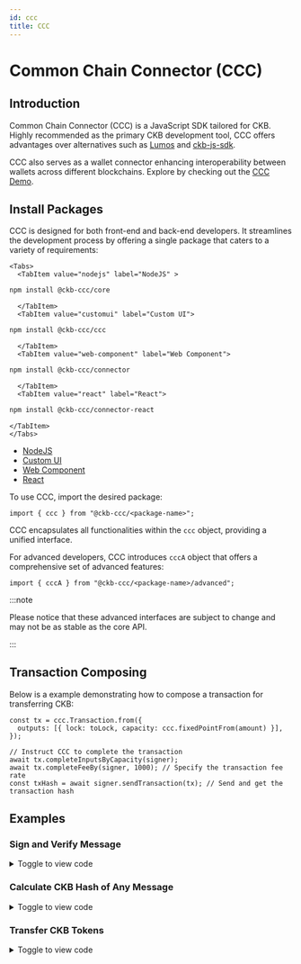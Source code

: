 ```yaml
---
id: ccc
title: CCC
---
```



# Common Chain Connector (CCC)

## Introduction

Common Chain Connector (CCC) is a JavaScript SDK tailored for CKB. Highly recommended as the primary CKB development tool, CCC offers advantages over alternatives such as [Lumos](https://github.com/ckb-js/lumos) and [ckb-js-sdk](https://github.com/ckb-js/ckb-sdk-js).

CCC also serves as a wallet connector enhancing interoperability between wallets across different blockchains. Explore by checking out the [CCC Demo](https://app.ckbccc.com/).

## Install Packages

CCC is designed for both front-end and back-end developers. It streamlines the development process by offering a single package that caters to a variety of requirements:

```mdx-code-block
<Tabs>
  <TabItem value="nodejs" label="NodeJS" >
```

```bash
npm install @ckb-ccc/core
```

```mdx-code-block
  </TabItem>
  <TabItem value="customui" label="Custom UI">
```

```bash
npm install @ckb-ccc/ccc
```

```mdx-code-block
  </TabItem>
  <TabItem value="web-component" label="Web Component">
```

```bash
npm install @ckb-ccc/connector
```

```mdx-code-block
  </TabItem>
  <TabItem value="react" label="React">
```

```bash
npm install @ckb-ccc/connector-react
```

```mdx-code-block
</TabItem>
</Tabs>
```

- [NodeJS](https://www.npmjs.com/package/@ckb-ccc/core)
- [Custom UI](https://www.npmjs.com/package/@ckb-ccc/ccc)
- [Web Component](https://www.npmjs.com/package/@ckb-ccc/connector)
- [React](https://www.npmjs.com/package/@ckb-ccc/connector-react)

To use CCC, import the desired package:

```tsx
import { ccc } from "@ckb-ccc/<package-name>";
```

CCC encapsulates all functionalities within the `ccc` object, providing a unified interface.

For advanced developers, CCC introduces `cccA` object that offers a comprehensive set of advanced features:

```tsx
import { cccA } from "@ckb-ccc/<package-name>/advanced";
```

:::note

Please notice that these advanced interfaces are subject to change and may not be as stable as the core API.

:::

## Transaction Composing

Below is a example demonstrating how to compose a transaction for transferring CKB:

```tsx
const tx = ccc.Transaction.from({
  outputs: [{ lock: toLock, capacity: ccc.fixedPointFrom(amount) }],
});

// Instruct CCC to complete the transaction
await tx.completeInputsByCapacity(signer);
await tx.completeFeeBy(signer, 1000); // Specify the transaction fee rate
const txHash = await signer.sendTransaction(tx); // Send and get the transaction hash
```

## Examples

### Sign and Verify Message

<details>
  <summary>Toggle to view code</summary>

```tsx
"use client";

import { ccc } from "@ckb-ccc/connector-react";
import React, { useState } from "react";
import { Button } from "@/src/components/Button";
import { TextInput } from "@/src/components/Input";
import { useApp } from "@/src/context";
import { ButtonsPanel } from "@/src/components/ButtonsPanel";

export default function Sign() {
  const { signer, createSender } = useApp();
  const { log, error } = createSender("Sign");

  const [messageToSign, setMessageToSign] = useState<string>("");
  const [signature, setSignature] = useState<string>("");
  return (
    <div className="flex w-full flex-col items-stretch">
      <TextInput
        label="Message"
        placeholder="Message to sign and verify"
        state={[messageToSign, setMessageToSign]}
      />
      <ButtonsPanel>
        <Button
          onClick={async () => {
            if (!signer) {
              return;
            }
            const sig = JSON.stringify(await signer.signMessage(messageToSign));
            setSignature(sig);
            log("Signature:", sig);
          }}
        >
          Sign
        </Button>
        <Button
          className="ml-2"
          onClick={async () => {
            if (
              !(await ccc.Signer.verifyMessage(
                messageToSign,
                JSON.parse(signature)
              ))
            ) {
              error("Invalid");
              return;
            }
            log("Valid");
          }}
        >
          Verify
        </Button>
      </ButtonsPanel>
    </div>
  );
}
```

</details>

### Calculate CKB Hash of Any Message

<details>
  <summary>Toggle to view code</summary>

```tsx
"use client";

import React, { useState } from "react";
import { TextInput } from "@/src/components/Input";
import { Button } from "@/src/components/Button";
import { ccc } from "@ckb-ccc/connector-react";
import { Textarea } from "@/src/components/Textarea";
import { useGetExplorerLink } from "@/src/utils";
import { useApp } from "@/src/context";
import { ButtonsPanel } from "@/src/components/ButtonsPanel";

export default function TransferXUdt() {
  const { signer, createSender } = useApp();
  const { log } = createSender("Transfer xUDT");

  const { explorerTransaction } = useGetExplorerLink();

  const [xUdtArgs, setXUdtArgs] = useState<string>("");
  const [transferTo, setTransferTo] = useState<string>("");
  const [amount, setAmount] = useState<string>("");

  return (
    <div className="flex w-full flex-col items-stretch">
      <TextInput
        label="Args"
        placeholder="xUdt args to transfer"
        state={[xUdtArgs, setXUdtArgs]}
      />
      <Textarea
        label="Address"
        placeholder="Addresses to transfer to, separated by lines"
        state={[transferTo, setTransferTo]}
      />
      <TextInput
        label="amount"
        placeholder="Amount to transfer for each"
        state={[amount, setAmount]}
      />
      <ButtonsPanel>
        <Button
          className="self-center"
          onClick={async () => {
            if (!signer) {
              return;
            }
            const toAddresses = await Promise.all(
              transferTo
                .split("\n")
                .map((addr) => ccc.Address.fromString(addr, signer.client))
            );
            const { script: change } = await signer.getRecommendedAddressObj();

            const xUdtType = await ccc.Script.fromKnownScript(
              signer.client,
              ccc.KnownScript.XUdt,
              xUdtArgs
            );

            const tx = ccc.Transaction.from({
              outputs: toAddresses.map(({ script }) => ({
                lock: script,
                type: xUdtType,
              })),
              outputsData: Array.from(Array(toAddresses.length), () =>
                ccc.numLeToBytes(amount, 16)
              ),
            });
            await tx.completeInputsByUdt(signer, xUdtType);
            const balanceDiff =
              (await tx.getInputsUdtBalance(signer.client, xUdtType)) -
              tx.getOutputsUdtBalance(xUdtType);
            if (balanceDiff > ccc.Zero) {
              tx.addOutput(
                {
                  lock: change,
                  type: xUdtType,
                },
                ccc.numLeToBytes(balanceDiff, 16)
              );
            }
            await tx.addCellDepsOfKnownScripts(
              signer.client,
              ccc.KnownScript.XUdt
            );
            await tx.completeInputsByCapacity(signer);
            await tx.completeFeeBy(signer, 1000);

            // Sign and send the transaction
            log(
              "Transaction sent:",
              explorerTransaction(await signer.sendTransaction(tx))
            );
          }}
        >
          Transfer
        </Button>
      </ButtonsPanel>
    </div>
  );
}
```

</details>

### Transfer CKB Tokens

<details>
  <summary>Toggle to view code</summary>
```tsx
"use client";

import React, { useState } from "react";
import { TextInput } from "@/src/components/Input";
import { Button } from "@/src/components/Button";
import { Textarea } from "@/src/components/Textarea";
import { ccc } from "@ckb-ccc/connector-react";
import { bytesFromAnyString, useGetExplorerLink } from "@/src/utils";
import { useApp } from "@/src/context";
import { ButtonsPanel } from "@/src/components/ButtonsPanel";

export default function Transfer() {
  const { signer, createSender } = useApp();
  const { log, error } = createSender("Transfer");

const { explorerTransaction } = useGetExplorerLink();

const [transferTo, setTransferTo] = useState<string>("");
const [amount, setAmount] = useState<string>("");
const [data, setData] = useState<string>("");

return (

<div className="flex w-full flex-col items-stretch">
<Textarea
label="Address"
placeholder="Addresses to transfer to, separated by lines"
state={[transferTo, setTransferTo]}
/>
<TextInput
label="Amount"
placeholder="Amount to transfer for each"
state={[amount, setAmount]}
/>
<Textarea
label="Output Data(Options)"
state={[data, setData]}
placeholder="Leave empty if you don't know what this is. Data in the first output. Hex string will be parsed."
/>
<ButtonsPanel>
<Button
onClick={async () => {
if (!signer) {
return;
}
if (transferTo.split("\n").length !== 1) {
error("Only one destination is allowed for max amount");
return;
}

            log("Calculating the max amount...");
            // Verify destination address
            const { script: toLock } = await ccc.Address.fromString(
              transferTo,
              signer.client,
            );

            // Build the full transaction to estimate the fee
            const tx = ccc.Transaction.from({
              outputs: [{ lock: toLock }],
              outputsData: [bytesFromAnyString(data)],
            });

            // Complete missing parts for transaction
            await tx.completeInputsAll(signer);
            // Change all balance to the first output
            await tx.completeFeeChangeToOutput(signer, 0, 1000);
            const amount = ccc.fixedPointToString(tx.outputs[0].capacity);
            log("You can transfer at most", amount, "CKB");
            setAmount(amount);
          }}
        >
          Max Amount
        </Button>
        <Button
          className="ml-2"
          onClick={async () => {
            if (!signer) {
              return;
            }
            // Verify destination addresses
            const toAddresses = await Promise.all(
              transferTo
                .split("\n")
                .map((addr) => ccc.Address.fromString(addr, signer.client)),
            );

            const tx = ccc.Transaction.from({
              outputs: toAddresses.map(({ script }) => ({ lock: script })),
              outputsData: [bytesFromAnyString(data)],
            });

            // CCC transactions are easy to be edited
            tx.outputs.forEach((output, i) => {
              if (output.capacity > ccc.fixedPointFrom(amount)) {
                error(`Insufficient capacity at output ${i} to store data`);
                return;
              }
              output.capacity = ccc.fixedPointFrom(amount);
            });

            // Complete missing parts for transaction
            await tx.completeInputsByCapacity(signer);
            await tx.completeFeeBy(signer, 1000);

            // Sign and send the transaction
            log(
              "Transaction sent:",
              explorerTransaction(await signer.sendTransaction(tx)),
            );
          }}
        >
          Transfer
        </Button>
      </ButtonsPanel>
    </div>

);
}

````
</details>

### Transfer Native CKB Tokens With Lumos SDK
<details>
  <summary>Toggle to view code</summary>
  ```tsx
  "use client";

import React, { useState } from "react";
import { TextInput } from "@/src/components/Input";
import { Button } from "@/src/components/Button";
import { ccc } from "@ckb-ccc/connector-react";
import common, {
  registerCustomLockScriptInfos,
} from "@ckb-lumos/common-scripts/lib/common";
import { generateDefaultScriptInfos } from "@ckb-ccc/lumos-patches";
import { Indexer } from "@ckb-lumos/ckb-indexer";
import { TransactionSkeleton } from "@ckb-lumos/helpers";
import { predefined } from "@ckb-lumos/config-manager";
import { Textarea } from "@/src/components/Textarea";
import { useGetExplorerLink } from "@/src/utils";
import { useApp } from "@/src/context";
import { ButtonsPanel } from "@/src/components/ButtonsPanel";

export default function TransferLumos() {
  const { signer, createSender } = useApp();
  const { log, error } = createSender("Transfer with Lumos");

  const { explorerTransaction } = useGetExplorerLink();

  const [transferTo, setTransferTo] = useState<string>("");
  const [amount, setAmount] = useState<string>("");
  const [data, setData] = useState<string>("");
  return (
    <>
      <div className="flex w-full flex-col items-stretch">
        <TextInput
          label="Address"
          placeholder="Address to transfer to"
          state={[transferTo, setTransferTo]}
        />
        <TextInput
          label="Amount"
          placeholder="Amount to transfer"
          state={[amount, setAmount]}
        />
        <Textarea
          label="Output Data(options)"
          state={[data, setData]}
          placeholder="Data in the cell. Hex string will be parsed."
        />
        <ButtonsPanel>
          <Button
            className="self-center"
            onClick={async () => {
              if (!signer) {
                return;
              }
              // Verify destination address
              await ccc.Address.fromString(transferTo, signer.client);

              const fromAddresses = await signer.getAddresses();
              // === Composing transaction with Lumos ===
              registerCustomLockScriptInfos(generateDefaultScriptInfos());
              const indexer = new Indexer(
                signer.client.url
                  .replace("wss://", "https://")
                  .replace("ws://", "http://")
                  .replace(new RegExp("/ws/?$"), "/"),
              );
              let txSkeleton = new TransactionSkeleton({
                cellProvider: indexer,
              });
              txSkeleton = await common.transfer(
                txSkeleton,
                fromAddresses,
                transferTo,
                ccc.fixedPointFrom(amount),
                undefined,
                undefined,
                {
                  config:
                    signer.client.addressPrefix === "ckb"
                      ? predefined.LINA
                      : predefined.AGGRON4,
                },
              );
              txSkeleton = await common.payFeeByFeeRate(
                txSkeleton,
                fromAddresses,
                BigInt(3600),
                undefined,
                {
                  config:
                    signer.client.addressPrefix === "ckb"
                      ? predefined.LINA
                      : predefined.AGGRON4,
                },
              );
              // ======

              const tx = ccc.Transaction.fromLumosSkeleton(txSkeleton);

              // CCC transactions are easy to be edited
              const dataBytes = (() => {
                try {
                  return ccc.bytesFrom(data);
                } catch (e) {}

                return ccc.bytesFrom(data, "utf8");
              })();
              if (
                tx.outputs[0].capacity < ccc.fixedPointFrom(dataBytes.length)
              ) {
                error("Insufficient capacity to store data");
                return;
              }
              tx.outputsData[0] = ccc.hexFrom(dataBytes);

              // Sign and send the transaction
              log(
                "Transaction sent:",
                explorerTransaction(await signer.sendTransaction(tx)),
              );
            }}
          >
            Transfer
          </Button>
        </ButtonsPanel>
      </div>
    </>
  );
}
````

</details>

### Issue xUDT Tokens With Single-Use Lock

<details>
  <summary>Toggle to view code</summary>
  ```tsx
  "use client";

import { useState } from "react";
import { TextInput } from "@/src/components/Input";
import { Button } from "@/src/components/Button";
import { ccc } from "@ckb-ccc/connector-react";
import { tokenInfoToBytes, useGetExplorerLink } from "@/src/utils";
import { Message } from "@/src/components/Message";
import React from "react";
import { useApp } from "@/src/context";
import { ButtonsPanel } from "@/src/components/ButtonsPanel";

export default function IssueXUdtSul() {
  const { signer, createSender } = useApp();
  const { log, error } = createSender("Issue xUDT (SUS)");

const { explorerTransaction } = useGetExplorerLink();

const [amount, setAmount] = useState<string>("");
const [decimals, setDecimals] = useState<string>("");
const [name, setName] = useState<string>("");
const [symbol, setSymbol] = useState<string>("");
return (

<>
<div className="flex w-full flex-col items-stretch">
<Message title="Hint" type="info">
You will need to sign two or three transactions.
</Message>

        <TextInput
          label="Amount"
          placeholder="Amount to issue"
          state={[amount, setAmount]}
        />
        <TextInput
          label="Decimals"
          placeholder="Decimals of the token"
          state={[decimals, setDecimals]}
        />
        <TextInput
          label="Symbol"
          placeholder="Symbol of the token"
          state={[symbol, setSymbol]}
        />
        <TextInput
          label="Name"
          placeholder="Name of the token, same as symbol if empty"
          state={[name, setName]}
        />

        <ButtonsPanel>
          <Button
            className="self-center"
            onClick={async () => {
              if (!signer) {
                return;
              }
              if (decimals === "" || symbol === "") {
                error("Invalid token info");
                return;
              }

              const { script } = await signer.getRecommendedAddressObj();

              const susTx = ccc.Transaction.from({
                outputs: [
                  {
                    lock: script,
                  },
                ],
              });
              await susTx.completeInputsByCapacity(signer);
              await susTx.completeFeeBy(signer, 1000);
              const susTxHash = await signer.sendTransaction(susTx);
              log("Transaction sent:", explorerTransaction(susTxHash));
              await signer.client.cache.markUnusable({
                txHash: susTxHash,
                index: 0,
              });

              const singleUseLock = await ccc.Script.fromKnownScript(
                signer.client,
                ccc.KnownScript.SingleUseLock,
                ccc.OutPoint.from({
                  txHash: susTxHash,
                  index: 0,
                }).toBytes(),
              );
              const lockTx = ccc.Transaction.from({
                outputs: [
                  // Owner cell
                  {
                    lock: singleUseLock,
                  },
                ],
              });
              await lockTx.completeInputsByCapacity(signer);
              await lockTx.completeFeeBy(signer, 1000);
              const lockTxHash = await signer.sendTransaction(lockTx);
              log("Transaction sent:", explorerTransaction(lockTxHash));

              const mintTx = ccc.Transaction.from({
                inputs: [
                  // SUS
                  {
                    previousOutput: {
                      txHash: susTxHash,
                      index: 0,
                    },
                  },
                  // Owner cell
                  {
                    previousOutput: {
                      txHash: lockTxHash,
                      index: 0,
                    },
                  },
                ],
                outputs: [
                  // Issued xUDT
                  {
                    lock: script,
                    type: await ccc.Script.fromKnownScript(
                      signer.client,
                      ccc.KnownScript.XUdt,
                      singleUseLock.hash(),
                    ),
                  },
                  // xUDT Info
                  {
                    lock: script,
                    type: await ccc.Script.fromKnownScript(
                      signer.client,
                      ccc.KnownScript.UniqueType,
                      "00".repeat(32),
                    ),
                  },
                ],
                outputsData: [
                  ccc.numLeToBytes(amount, 16),
                  tokenInfoToBytes(decimals, symbol, name),
                ],
              });
              await mintTx.addCellDepsOfKnownScripts(
                signer.client,
                ccc.KnownScript.SingleUseLock,
                ccc.KnownScript.XUdt,
                ccc.KnownScript.UniqueType,
              );
              await mintTx.completeInputsByCapacity(signer);
              if (!mintTx.outputs[1].type) {
                error("Unexpected disappeared output");
                return;
              }
              mintTx.outputs[1].type!.args = ccc.hexFrom(
                ccc.bytesFrom(ccc.hashTypeId(mintTx.inputs[0], 1)).slice(0, 20),
              );
              await mintTx.completeFeeBy(signer, 1000);
              log(
                "Transaction sent:",
                explorerTransaction(await signer.sendTransaction(mintTx)),
              );
            }}
          >
            Issue
          </Button>
        </ButtonsPanel>
      </div>
    </>

);
}

````
</details>

### Issue xUDT Tokens Controlled by a Type ID Cell

<details>
  <summary>Toggle to view code</summary>

  ```tsx
  "use client";

import React, { useState } from "react";
import { TextInput } from "@/src/components/Input";
import { Button } from "@/src/components/Button";
import { ccc } from "@ckb-ccc/connector-react";
import { tokenInfoToBytes, useGetExplorerLink } from "@/src/utils";
import { Message } from "@/src/components/Message";
import { useApp } from "@/src/context";
import { ButtonsPanel } from "@/src/components/ButtonsPanel";

export default function IssueXUdtTypeId() {
  const { signer, createSender } = useApp();
  const { log, error } = createSender("Issue xUDT (Type ID)");

  const { explorerTransaction } = useGetExplorerLink();

  const [typeIdArgs, setTypeIdArgs] = useState<string>("");
  const [amount, setAmount] = useState<string>("");
  const [decimals, setDecimals] = useState<string>("");
  const [name, setName] = useState<string>("");
  const [symbol, setSymbol] = useState<string>("");
  return (
    <>
      <div className="flex w-full flex-col items-stretch">
        <Message title="Hint" type="info">
          You will need to sign two or three transactions.
        </Message>
        <TextInput
          label="Type ID(options)"
          placeholder="Type ID args, empty to create new"
          state={[typeIdArgs, setTypeIdArgs]}
        />
        <TextInput
          label="Amount"
          placeholder="Amount to issue"
          state={[amount, setAmount]}
        />
        <TextInput
          label="Decimals"
          placeholder="Decimals of the token"
          state={[decimals, setDecimals]}
        />
        <TextInput
          label="Symbol"
          placeholder="Symbol of the token"
          state={[symbol, setSymbol]}
        />
        <TextInput
          label="Name (options)"
          placeholder="Name of the token, same as symbol if empty"
          state={[name, setName]}
        />
        <ButtonsPanel>
          <Button
            className="self-center"
            onClick={async () => {
              if (!signer) {
                return;
              }
              const { script } = await signer.getRecommendedAddressObj();
              if (decimals === "" || symbol === "") {
                error("Invalid token info");
                return;
              }

              const typeId = await (async () => {
                if (typeIdArgs !== "") {
                  return ccc.Script.fromKnownScript(
                    signer.client,
                    ccc.KnownScript.TypeId,
                    typeIdArgs,
                  );
                }
                const typeIdTx = ccc.Transaction.from({
                  outputs: [
                    {
                      lock: script,
                      type: await ccc.Script.fromKnownScript(
                        signer.client,
                        ccc.KnownScript.TypeId,
                        "00".repeat(32),
                      ),
                    },
                  ],
                });
                await typeIdTx.completeInputsByCapacity(signer);
                if (!typeIdTx.outputs[0].type) {
                  error("Unexpected disappeared output");
                  return;
                }
                typeIdTx.outputs[0].type.args = ccc.hashTypeId(
                  typeIdTx.inputs[0],
                  0,
                );
                await typeIdTx.completeFeeBy(signer, 1000);
                log(
                  "Transaction sent:",
                  explorerTransaction(await signer.sendTransaction(typeIdTx)),
                );
                log("Type ID created: ", typeIdTx.outputs[0].type.args);
                return typeIdTx.outputs[0].type;
              })();
              if (!typeId) {
                return;
              }

              const outputTypeLock = await ccc.Script.fromKnownScript(
                signer.client,
                ccc.KnownScript.OutputTypeProxyLock,
                typeId.hash(),
              );
              const lockTx = ccc.Transaction.from({
                outputs: [
                  // Owner cell
                  {
                    lock: outputTypeLock,
                  },
                ],
              });
              await lockTx.completeInputsByCapacity(signer);
              await lockTx.completeFeeBy(signer, 1000);
              const lockTxHash = await signer.sendTransaction(lockTx);
              log("Transaction sent:", explorerTransaction(lockTxHash));

              const typeIdCell =
                await signer.client.findSingletonCellByType(typeId);
              if (!typeIdCell) {
                error("Type ID cell not found");
                return;
              }
              const mintTx = ccc.Transaction.from({
                inputs: [
                  // Type ID
                  {
                    previousOutput: typeIdCell.outPoint,
                  },
                  // Owner cell
                  {
                    previousOutput: {
                      txHash: lockTxHash,
                      index: 0,
                    },
                  },
                ],
                outputs: [
                  // Keep the Type ID cell
                  typeIdCell.cellOutput,
                  // Issued xUDT
                  {
                    lock: script,
                    type: await ccc.Script.fromKnownScript(
                      signer.client,
                      ccc.KnownScript.XUdt,
                      outputTypeLock.hash(),
                    ),
                  },
                  // xUDT Info
                  {
                    lock: script,
                    type: await ccc.Script.fromKnownScript(
                      signer.client,
                      ccc.KnownScript.UniqueType,
                      "00".repeat(32),
                    ),
                  },
                ],
                outputsData: [
                  typeIdCell.outputData,
                  ccc.numLeToBytes(amount, 16),
                  tokenInfoToBytes(decimals, symbol, name),
                ],
              });
              await mintTx.addCellDepsOfKnownScripts(
                signer.client,
                ccc.KnownScript.OutputTypeProxyLock,
                ccc.KnownScript.XUdt,
                ccc.KnownScript.UniqueType,
              );
              await mintTx.completeInputsByCapacity(signer);
              if (!mintTx.outputs[2].type) {
                throw new Error("Unexpected disappeared output");
              }
              mintTx.outputs[2].type!.args = ccc.hexFrom(
                ccc.bytesFrom(ccc.hashTypeId(mintTx.inputs[0], 2)).slice(0, 20),
              );
              await mintTx.completeFeeBy(signer, 1000);
              log(
                "Transaction sent:",
                explorerTransaction(await signer.sendTransaction(mintTx)),
              );
            }}
          >
            Issue
          </Button>
        </ButtonsPanel>
      </div>
    </>
  );
}
````

</details>

### Transfer xUDT Tokens

<details>
  <summary>Toggle to view code</summary>
  ```tsx
  "use client";

import React, { useState } from "react";
import { TextInput } from "@/src/components/Input";
import { Button } from "@/src/components/Button";
import { ccc } from "@ckb-ccc/connector-react";
import { Textarea } from "@/src/components/Textarea";
import { useGetExplorerLink } from "@/src/utils";
import { useApp } from "@/src/context";
import { ButtonsPanel } from "@/src/components/ButtonsPanel";

export default function TransferXUdt() {
  const { signer, createSender } = useApp();
  const { log } = createSender("Transfer xUDT");

const { explorerTransaction } = useGetExplorerLink();

const [xUdtArgs, setXUdtArgs] = useState<string>("");
const [transferTo, setTransferTo] = useState<string>("");
const [amount, setAmount] = useState<string>("");
return (

<div className="flex w-full flex-col items-stretch">
<TextInput
label="Args"
placeholder="xUdt args to transfer"
state={[xUdtArgs, setXUdtArgs]}
/>
<Textarea
label="Address"
placeholder="Addresses to transfer to, separated by lines"
state={[transferTo, setTransferTo]}
/>
<TextInput
label="amount"
placeholder="Amount to transfer for each"
state={[amount, setAmount]}
/>
<ButtonsPanel>
<Button
className="self-center"
onClick={async () => {
if (!signer) {
return;
}
const toAddresses = await Promise.all(
transferTo
.split("\n")
.map((addr) => ccc.Address.fromString(addr, signer.client)),
);
const { script: change } = await signer.getRecommendedAddressObj();

            const xUdtType = await ccc.Script.fromKnownScript(
              signer.client,
              ccc.KnownScript.XUdt,
              xUdtArgs,
            );

            const tx = ccc.Transaction.from({
              outputs: toAddresses.map(({ script }) => ({
                lock: script,
                type: xUdtType,
              })),
              outputsData: Array.from(Array(toAddresses.length), () =>
                ccc.numLeToBytes(amount, 16),
              ),
            });
            await tx.completeInputsByUdt(signer, xUdtType);
            const balanceDiff =
              (await tx.getInputsUdtBalance(signer.client, xUdtType)) -
              tx.getOutputsUdtBalance(xUdtType);
            if (balanceDiff > ccc.Zero) {
              tx.addOutput(
                {
                  lock: change,
                  type: xUdtType,
                },
                ccc.numLeToBytes(balanceDiff, 16),
              );
            }
            await tx.addCellDepsOfKnownScripts(
              signer.client,
              ccc.KnownScript.XUdt,
            );
            await tx.completeInputsByCapacity(signer);
            await tx.completeFeeBy(signer, 1000);

            // Sign and send the transaction
            log(
              "Transaction sent:",
              explorerTransaction(await signer.sendTransaction(tx)),
            );
          }}
        >
          Transfer
        </Button>
      </ButtonsPanel>
    </div>

);
}

````
</details>

### Manage NervosDAO

<details>
  <summary>Toggle to view code</summary>

  ```tsx
  "use client";

import React, { useEffect, useMemo, useState } from "react";
import { TextInput } from "@/src/components/Input";
import { Button } from "@/src/components/Button";
import { ccc } from "@ckb-ccc/connector-react";
import { useGetExplorerLink } from "@/src/utils";
import { useApp } from "@/src/context";
import { ButtonsPanel } from "@/src/components/ButtonsPanel";
import { BigButton } from "@/src/components/BigButton";

function parseEpoch(epoch: ccc.Epoch): ccc.FixedPoint {
  return (
    ccc.fixedPointFrom(epoch[0].toString()) +
    (ccc.fixedPointFrom(epoch[1].toString()) * ccc.fixedPointFrom(1)) /
      ccc.fixedPointFrom(epoch[2].toString())
  );
}

function getProfit(
  dao: ccc.Cell,
  depositHeader: ccc.ClientBlockHeader,
  withdrawHeader: ccc.ClientBlockHeader,
): ccc.Num {
  const occupiedSize = ccc.fixedPointFrom(
    dao.cellOutput.occupiedSize + ccc.bytesFrom(dao.outputData).length,
  );
  const profitableSize = dao.cellOutput.capacity - occupiedSize;

  return (
    (profitableSize * withdrawHeader.dao.ar) / depositHeader.dao.ar -
    profitableSize
  );
}

function getClaimEpoch(
  depositHeader: ccc.ClientBlockHeader,
  withdrawHeader: ccc.ClientBlockHeader,
): ccc.Epoch {
  const depositEpoch = depositHeader.epoch;
  const withdrawEpoch = withdrawHeader.epoch;
  const intDiff = withdrawEpoch[0] - depositEpoch[0];
  // deposit[1]    withdraw[1]
  // ---------- <= -----------
  // deposit[2]    withdraw[2]
  if (
    intDiff % ccc.numFrom(180) !== ccc.numFrom(0) ||
    depositEpoch[1] * withdrawEpoch[2] <= depositEpoch[2] * withdrawEpoch[1]
  ) {
    return [
      depositEpoch[0] +
        (intDiff / ccc.numFrom(180) + ccc.numFrom(1)) * ccc.numFrom(180),
      depositEpoch[1],
      depositEpoch[2],
    ];
  }
  return [
    depositEpoch[0] + (intDiff / ccc.numFrom(180)) * ccc.numFrom(180),
    depositEpoch[1],
    depositEpoch[2],
  ];
}

function DaoButton({ dao }: { dao: ccc.Cell }) {
  const { signer, createSender } = useApp();
  const { log, error } = createSender("Transfer");

  const { explorerTransaction } = useGetExplorerLink();

  const [tip, setTip] = useState<ccc.ClientBlockHeader | undefined>();
  const [infos, setInfos] = useState<
    | [
        ccc.Num,
        ccc.ClientTransactionResponse,
        ccc.ClientBlockHeader,
        [undefined | ccc.ClientTransactionResponse, ccc.ClientBlockHeader],
      ]
    | undefined
  >();

  const isNew = useMemo(() => dao.outputData === "0x0000000000000000", [dao]);
  useEffect(() => {
    if (!signer) {
      return;
    }

    (async () => {
      const tipHeader = await signer.client.getTipHeader();
      setTip(tipHeader);

      const previousTx = await signer.client.getTransaction(
        dao.outPoint.txHash,
      );
      if (!previousTx?.blockHash) {
        return;
      }
      const previousHeader = await signer.client.getHeaderByHash(
        previousTx.blockHash,
      );
      if (!previousHeader) {
        return;
      }

      const claimInfo = await (async (): Promise<typeof infos> => {
        if (isNew) {
          return;
        }

        const depositTxHash =
          previousTx.transaction.inputs[Number(dao.outPoint.index)]
            .previousOutput.txHash;
        const depositTx = await signer.client.getTransaction(depositTxHash);
        if (!depositTx?.blockHash) {
          return;
        }
        const depositHeader = await signer.client.getHeaderByHash(
          depositTx.blockHash,
        );

        if (!depositHeader) {
          return;
        }
        return [
          getProfit(dao, depositHeader, previousHeader),
          depositTx,
          depositHeader,
          [previousTx, previousHeader],
        ];
      })();

      if (claimInfo) {
        setInfos(claimInfo);
      } else {
        setInfos([
          getProfit(dao, previousHeader, tipHeader),
          previousTx,
          previousHeader,
          [undefined, tipHeader],
        ]);
      }
    })();
  }, [dao, signer, isNew]);
  return (
    <BigButton
      key={ccc.hexFrom(dao.outPoint.toBytes())}
      size="sm"
      iconName="Vault"
      onClick={() => {
        if (!signer || !infos) {
          return;
        }

        (async () => {
          const [profit, depositTx, depositHeader] = infos;
          if (!depositTx.blockHash || !depositTx.blockNumber) {
            error(
              "Unexpected empty block info for",
              explorerTransaction(dao.outPoint.txHash),
            );
            return;
          }
          const { blockHash, blockNumber } = depositTx;

          let tx;
          if (isNew) {
            tx = ccc.Transaction.from({
              headerDeps: [blockHash],
              inputs: [{ previousOutput: dao.outPoint }],
              outputs: [dao.cellOutput],
              outputsData: [ccc.numLeToBytes(blockNumber, 8)],
            });

            await tx.addCellDepsOfKnownScripts(
              signer.client,
              ccc.KnownScript.NervosDao,
            );

            await tx.completeInputsByCapacity(signer);
            await tx.completeFeeBy(signer, 1000);
          } else {
            if (!infos[3]) {
              error("Unexpected no found deposit info");
              return;
            }
            const [withdrawTx, withdrawHeader] = infos[3];
            if (!withdrawTx?.blockHash) {
              error("Unexpected empty withdraw tx block info");
              return;
            }
            if (!depositTx.blockHash) {
              error("Unexpected empty deposit tx block info");
              return;
            }

            tx = ccc.Transaction.from({
              headerDeps: [withdrawTx.blockHash, blockHash],
              inputs: [
                {
                  previousOutput: dao.outPoint,
                  since: {
                    relative: "absolute",
                    metric: "epoch",
                    value: ccc.numLeFromBytes(
                      ccc.epochToHex(
                        getClaimEpoch(depositHeader, withdrawHeader),
                      ),
                    ),
                  },
                },
              ],
              outputs: [
                {
                  lock: (await signer.getRecommendedAddressObj()).script,
                },
              ],
              witnesses: [
                ccc.WitnessArgs.from({
                  inputType: ccc.numLeToBytes(1, 8),
                }).toBytes(),
              ],
            });
            await tx.addCellDepsOfKnownScripts(
              signer.client,
              ccc.KnownScript.NervosDao,
            );

            await tx.completeInputsByCapacity(signer);
            await tx.completeFeeChangeToOutput(signer, 0, 1000);
            tx.outputs[0].capacity += profit;
          }

          // Sign and send the transaction
          log(
            "Transaction sent:",
            explorerTransaction(await signer.sendTransaction(tx)),
          );
        })();
      }}
      className={`align-center ${isNew ? "text-yellow-400" : "text-orange-400"}`}
    >
      <div className="text-md flex flex-col">
        <span>
          {ccc.fixedPointToString(
            (dao.cellOutput.capacity / ccc.fixedPointFrom("0.01")) *
              ccc.fixedPointFrom("0.01"),
          )}
        </span>
        {infos ? (
          <span className="-mt-1 text-sm">
            +
            {ccc.fixedPointToString(
              (infos[0] / ccc.fixedPointFrom("0.0001")) *
                ccc.fixedPointFrom("0.0001"),
            )}
          </span>
        ) : undefined}
      </div>
      <div className="flex flex-col text-sm">
        {infos && tip ? (
          <div className="flex whitespace-nowrap">
            {ccc.fixedPointToString(
              ((parseEpoch(getClaimEpoch(infos[2], infos[3][1])) -
                parseEpoch(tip.epoch)) /
                ccc.fixedPointFrom("0.001")) *
                ccc.fixedPointFrom("0.001"),
            )}{" "}
            epoch
          </div>
        ) : undefined}
        <span>{isNew ? "Withdraw" : "Claim"}</span>
      </div>
    </BigButton>
  );
}

export default function Transfer() {
  const { signer, createSender } = useApp();
  const { log, error } = createSender("Transfer");

  const { explorerTransaction } = useGetExplorerLink();

  const [amount, setAmount] = useState<string>("");
  const [daos, setDaos] = useState<ccc.Cell[]>([]);

  useEffect(() => {
    if (!signer) {
      return;
    }

    (async () => {
      const daos = [];
      for await (const cell of signer.findCells(
        {
          script: await ccc.Script.fromKnownScript(
            signer.client,
            ccc.KnownScript.NervosDao,
            "0x",
          ),
          scriptLenRange: [33, 34],
          outputDataLenRange: [8, 9],
        },
        true,
      )) {
        daos.push(cell);
        setDaos(daos);
      }
    })();
  }, [signer]);
  return (
    <div className="flex w-full flex-col items-stretch">
      <TextInput
        label="Amount"
        placeholder="Amount to deposit"
        state={[amount, setAmount]}
      />
      <div className="mt-4 flex flex-wrap justify-center gap-2">
        {daos.map((dao) => (
          <DaoButton key={ccc.hexFrom(dao.outPoint.toBytes())} dao={dao} />
        ))}
      </div>
      <ButtonsPanel>
        <Button
          onClick={async () => {
            if (!signer) {
              return;
            }

            const { script: lock } = await signer.getRecommendedAddressObj();

            const tx = ccc.Transaction.from({
              outputs: [
                {
                  lock,
                  type: await ccc.Script.fromKnownScript(
                    signer.client,
                    ccc.KnownScript.NervosDao,
                    "0x",
                  ),
                },
              ],
              outputsData: ["00".repeat(8)],
            });
            await tx.addCellDepsOfKnownScripts(
              signer.client,
              ccc.KnownScript.NervosDao,
            );

            await tx.completeInputsAll(signer);
            await tx.completeFeeChangeToOutput(signer, 0, 1000);

            const amount = ccc.fixedPointToString(tx.outputs[0].capacity);
            log("You can deposit at most", amount, "CKB");
            setAmount(amount);
          }}
        >
          Max Amount
        </Button>
        <Button
          className="ml-2"
          onClick={async () => {
            if (!signer) {
              return;
            }

            const { script: lock } = await signer.getRecommendedAddressObj();

            const tx = ccc.Transaction.from({
              outputs: [
                {
                  lock,
                  type: await ccc.Script.fromKnownScript(
                    signer.client,
                    ccc.KnownScript.NervosDao,
                    "0x",
                  ),
                },
              ],
              outputsData: ["00".repeat(8)],
            });
            await tx.addCellDepsOfKnownScripts(
              signer.client,
              ccc.KnownScript.NervosDao,
            );

            if (tx.outputs[0].capacity > ccc.fixedPointFrom(amount)) {
              error(
                "Insufficient capacity at output, min",
                ccc.fixedPointToString(tx.outputs[0].capacity),
                "CKB",
              );
              return;
            }
            tx.outputs[0].capacity = ccc.fixedPointFrom(amount);

            await tx.completeInputsByCapacity(signer);
            await tx.completeFeeBy(signer, 1000);

            // Sign and send the transaction
            log(
              "Transaction sent:",
              explorerTransaction(await signer.sendTransaction(tx)),
            );
          }}
        >
          Deposit
        </Button>
      </ButtonsPanel>
    </div>
  );
}
````

</details>

### Generate Mnemonics & Keypairs and Encrypt to a Keystore

<details>
  <summary>Toggle to view code</summary>
  
  ```tsx
  "use client";

import { ccc } from "@ckb-ccc/connector-react";
import React, { useEffect, useMemo, useState } from "react";
import { Button } from "@/src/components/Button";
import { TextInput } from "@/src/components/Input";
import * as bip39 from "@scure/bip39";
import { wordlist } from "@scure/bip39/wordlists/english";
import { HDKey } from "@scure/bip32";
import { useApp } from "@/src/context";
import { ButtonsPanel } from "@/src/components/ButtonsPanel";

export default function Mnemonic() {
  const { client } = ccc.useCcc();
  const { createSender } = useApp();
  const { log } = createSender("Mnemonic");

const [mnemonic, setMnemonic] = useState<string>("");
const [password, setPassword] = useState<string>("");
const [countStr, setCountStr] = useState<string>("10");
const [accounts, setAccount] = useState<
{
publicKey: string;
privateKey: string;
address: string;
path: string;
}[]

> ([]);
> const isValid = useMemo(

    () => bip39.validateMnemonic(mnemonic, wordlist),
    [mnemonic],

);

useEffect(() => setAccount([]), [mnemonic]);

useEffect(() => {
(async () => {
let modified = false;
const newAccounts = await Promise.all(
accounts.map(async (acc) => {
const address = await new ccc.SignerCkbPublicKey(
client,
acc.publicKey,
).getRecommendedAddress();
if (address !== acc.address) {
modified = true;
}
acc.address = address;
return acc;
}),
);
if (modified) {
setAccount(newAccounts);
}
})();
}, [client, accounts]);
return (

<div className="mb-1 flex w-9/12 flex-col items-stretch">
<TextInput
label="Mnemonic"
placeholder="Mnemonic"
state={[mnemonic, setMnemonic]}
/>
<TextInput
label="Accounts count"
placeholder="Accounts count"
state={[countStr, setCountStr]}
/>
<TextInput
label="Password"
placeholder="Password"
state={[password, setPassword]}
/>
{accounts.length !== 0 ? (
<div className="mt-1 w-full overflow-scroll whitespace-nowrap bg-white">
<p>path, address, private key</p>
{accounts.map(({ privateKey, address, path }) => (
<p key={path}>
{path}, {address}, {privateKey}
</p>
))}
</div>
) : undefined}
<ButtonsPanel>
<Button
onClick={() => {
setMnemonic(bip39.generateMnemonic(wordlist));
}} >
Random Mnemonic
</Button>
<Button
className="ml-2"
onClick={async () => {
const count = parseInt(countStr, 10);
const seed = await bip39.mnemonicToSeed(mnemonic);
const hdKey = HDKey.fromMasterSeed(seed);
setAccount([
...accounts,
...Array.from(new Array(count), (_, i) => {
const path = `m/44'/309'/0'/0/${i}`;
const derivedKey = hdKey.derive(path);
return {
publicKey: ccc.hexFrom(derivedKey.publicKey!),
privateKey: ccc.hexFrom(derivedKey.privateKey!),
path,
address: "",
};
}),
]);
}}
disabled={!isValid || Number.isNaN(parseInt(countStr, 10))} >
More accounts
</Button>
<Button
className="ml-2"
onClick={async () => {
const seed = await bip39.mnemonicToSeed(mnemonic);
const hdKey = HDKey.fromMasterSeed(seed);
log(
JSON.stringify(
await ccc.keystoreEncrypt(
hdKey.privateKey!,
hdKey.chainCode!,
password,
),
),
);
}}
disabled={!isValid} >
To Keystore
</Button>
{accounts.length !== 0 ? (
<Button
as="a"
className="ml-2"
href={`data:application/octet-stream,path%2C%20address%2C%20private%20key%0A${accounts .map(({ privateKey, address, path }) => encodeURIComponent(`${path}, ${address}, ${privateKey}`),
              )
              .join("\n")}`}
            download={`ckb_accounts_${Date.now()}.csv`} >
Save as CSV
</Button>
) : undefined}
</ButtonsPanel>
</div>
);
}

````
</details>

### Decrypt a Keystore
<details>
<summary>Toggle to view code</summary>
```tsx
"use client";

import { ccc } from "@ckb-ccc/connector-react";
import React, { useEffect, useState } from "react";
import { Button } from "@/src/components/Button";
import { TextInput } from "@/src/components/Input";
import { HDKey } from "@scure/bip32";
import { Textarea } from "@/src/components/Textarea";
import { useApp } from "@/src/context";
import { ButtonsPanel } from "@/src/components/ButtonsPanel";

export default function Keystore() {
const { client } = ccc.useCcc();
const { createSender } = useApp();
const { log, error } = createSender("Keystore");

const [keystore, setKeystore] = useState<string>("");
const [password, setPassword] = useState<string>("");
const [countStr, setCountStr] = useState<string>("10");
const [accounts, setAccount] = useState<
  {
    publicKey: string;
    privateKey: string;
    address: string;
    path: string;
  }[]
>([]);
const [hdKey, setHdKey] = useState<HDKey | undefined>(undefined);

useEffect(() => {
  setAccount([]);
  setHdKey(undefined);
}, [keystore, password]);

useEffect(() => {
  (async () => {
    let modified = false;
    const newAccounts = await Promise.all(
      accounts.map(async (acc) => {
        const address = await new ccc.SignerCkbPublicKey(
          client,
          acc.publicKey,
        ).getRecommendedAddress();
        if (address !== acc.address) {
          modified = true;
        }
        acc.address = address;
        return acc;
      }),
    );
    if (modified) {
      setAccount(newAccounts);
    }
  })();
}, [client, accounts]);
return (
  <div className="flex w-full flex-col items-stretch">
    <Textarea
      label="keystore"
      placeholder="Keystore"
      state={[keystore, setKeystore]}
    />
    <TextInput
      label="Accounts count"
      placeholder="Accounts count"
      state={[countStr, setCountStr]}
    />
    <TextInput
      label="Password"
      placeholder="Password"
      state={[password, setPassword]}
    />
    {accounts.length !== 0 ? (
      <div className="mt-1 w-full overflow-scroll whitespace-nowrap">
        <p>path, address, private key</p>
        {accounts.map(({ privateKey, address, path }) => (
          <p key={path}>
            {path}, {address}, {privateKey}
          </p>
        ))}
      </div>
    ) : undefined}
    <ButtonsPanel>
      <Button
        onClick={async () => {
          try {
            const { privateKey, chainCode } = await ccc.keystoreDecrypt(
              JSON.parse(keystore),
              password,
            );
            setHdKey(new HDKey({ privateKey, chainCode }));
          } catch (err) {
            error("Invalid");
            throw err;
          }
          log("Valid");
        }}
      >
        Verify Keystore
      </Button>
      <Button
        className="ml-2"
        onClick={async () => {
          if (!hdKey) {
            return;
          }
          const count = parseInt(countStr, 10);
          setAccount([
            ...accounts,
            ...Array.from(new Array(count), (_, i) => {
              const path = `m/44'/309'/0'/0/${i}`;
              const derivedKey = hdKey.derive(path);
              return {
                publicKey: ccc.hexFrom(derivedKey.publicKey!),
                privateKey: ccc.hexFrom(derivedKey.privateKey!),
                path,
                address: "",
              };
            }),
          ]);
        }}
        disabled={!hdKey || Number.isNaN(parseInt(countStr, 10))}
      >
        More accounts
      </Button>
      {accounts.length !== 0 ? (
        <Button
          as="a"
          className="mt-2"
          href={`data:application/octet-stream,path%2C%20address%2C%20private%20key%0A${accounts
            .map(({ privateKey, address, path }) =>
              encodeURIComponent(`${path}, ${address}, ${privateKey}`),
            )
            .join("\n")}`}
          download={`ckb_accounts_${Date.now()}.csv`}
        >
          Save as CSV
        </Button>
      ) : undefined}
    </ButtonsPanel>
  </div>
);
}
````

</details>

## Additional Resources

- [CCC Demo](https://app.ckbccc.com/)
- [CCC Docs](http://docs.ckbccc.com/)
- [CCC Github Repository](https://github.com/ckb-ecofund/ccc)
